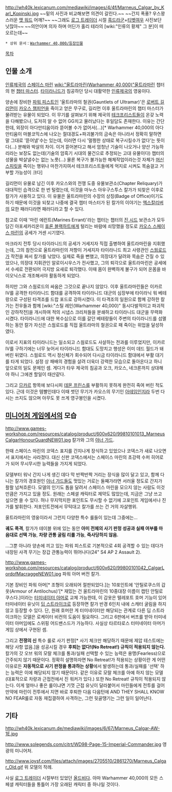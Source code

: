 {{{+1 '''Marneus Augustus Calgar, Lord Macragge'''}}}
{{{+1 마크라지 경 마누스 아우구스투스 칼가}}}

http://wh40k.lexicanum.com/mediawiki/images/4/4f/Marneus_Calgar_by_Karl_Kopinski.jpg 
~~밑의 사진과 비교해보면 의견이 갈린다.~~ ~~간지 폭풍? 우스꽝스러운 [[맷 워드]] 어깨?~~ ~~그래도 [[로그 트레이더]] 시절 [[흑드라군]]+[[티벳여우]] 사진보단 낫잖아~~
~~의안이며 의자 하며 어딘가 홀리 테라의 [wiki:"인류의 황제" 그 분]이 떠오르는데~~
 * 상위 문서：[[Warhammer 40,000/등장인물]]

[[목차]]

== 인물 소개 ==
[[인류제국]]의 [[스페이스 마린]] [[wiki:"울트라마린(Warhammer 40,000)"울트라마린]] 챕터의 현 [[챕터 마스터]]. [[타이라니드]]가 침공하던 당시 대활약한 [[인류제국]]의 영웅이다. 

양손에 장비한 [[파워 피스트]]인 '울트라마의 철권(Gauntlets of Ultramar)'은 [[로버트 길리먼]]이 [[카오스 챔피언]]을 죽이고 얻은 무구로, 길리먼 이후 울트라마린의 챕터 마스터가 물려받는 유물이 되었다. 이 무기를 살펴보기 위해 제국의 [[테크프리스트]]들이 온갖 노력을 다해봤으나, 도저히 알 수 없어 GG치고 물러났다는 후일담도 존재한다. 이유는 간단한데, 외장이 아다만티움이라 뜯어볼 수가 없어서(…)[* Warhammer 40,000의 아다만티움이 마블코믹스에 나오는 절대경도+파괴불가의 금속은 아니라서 정확히 말하면 말 그대로 '뜯어낼'수는 있는데, 이러면 다시 '멀쩡한 상태로 복구시킬수가 없다'는 뜻이다(...) 분해와 박살의 차이. 이거 뜯어본다고 해서 엄청난 기술이 나오거나 양산 가능하리라는 보장도 없는데(기술의 암흑기 시대의 물건으로 추정되는 고대 유물이다) 챕터의 성물을 박살낼수는 없는 노릇(...) 물론 복구가 불가능한 해체작업이라는것 자체가 [[머신 스피릿]]을 죽이는 행위나 마찬가지여서 테크프리스트들에게 억지로 시켜도 목숨걸고 거부할 가능성이 크다]

길리먼이 유물로 남긴 이후 카오스와의 전쟁 도중 유물보관소(Chapter Reliquary)가 대대적인 습격으로 한 번 털렸는데, 이것을 마누스 아우구스투스 칼가가 되찾은 이후로 칼가가 사용하고 있다. 이 유물은 울트라마린의 수장의 상징(Badge of Office)이기도 하기 때문에 이것을 되찾고 나중에 결국 챕터 마스터가 된 칼가의 이야기는 [[엑스칼리버]]의 묘한 패러디라면 패러디라고 할 수 있다.

참고로 이때 '마린 에런트(Marines Errant)'라는 챕터는 챕터의 [[진 시드]] 보관소가 모두 담긴 아포세카리온이 [[휴론 블랙하트]]에게 털리는 바람에 쇠망했을 정도로 [[카오스 스페이스 마린]]의 공세가 거센 시기였다.

마크라지 전투 당시 타이라니드의 공세가 거세지자 직접 출병하여 울트라마린을 지휘했는데, 그의 참전으로 울트라마린의 저항이 거세지자 타이라니드 최고 사령관인 [[스웜로드]]가 작전을 짜서 칼가를 낚았다. 실제로 죽을 뻔했고, 의장대가 달려와 목숨은 건질 수 있었으나, 의장대 지휘관인 알로이시우스가 전사했고, 그의 퇴각으로 울트라마린은 공세에서 수세로 전환되어 극지방 요새로 퇴각했다. 이때 몸이 완벽하게 불구가 되어 온몸을 바이오닉스로 개조해서야 활동하게 되었다.

하지만 그와 스웜로드의 싸움은 그것으로 끝나지 않았다. 이후 울트라마린들은 이카르 Ⅳ를 공격한 타이라니드 함대를 공격하여 타이라니드 대군의 심장부에 타이라닉 워 베테랑으로 구성된 타격조를 드랍 포드로 강하시켰다. 이 타격조의 일원으로 함께 강하한 칼가는 전우들과 함께 [wiki:"스틸 레인(Warhammer 40,000)" 동시다발적이고 파괴적인 강하작전]을 개시하여 적의 시냅스 크리처들을 분쇄하고 타이라니드 대군을 무력화시켰다. 타이라니드에 대한 복수심으로 이를 갈던 베테랑들이 주변의 타이라니드를 섬멸하는 동안 칼가 자신은 스웜로드를 직접 울트라마의 철권으로 패 죽이는 위업을 달성하였다. 

이로서 지표의 타이라니드는 일소되고 스웜로드도 사살하는 전과를 이루었지만, 이카르 Ⅳ를 구하기에는 너무 늦어서 타이라니드 함대도 도망치고 행성은 이미 데드 월드가 돼 버린 뒤였다. 스웜로드 역시 정신체가 회수되어 다시금 타이라니드 함대에서 부활 대기를 타게 되었다. 설정 상 패배의 경험을 살려 더욱더 강력한 모습으로 돌아온다고 하니 앞으로의 일도 문제인 셈. 게다가 타우 제국의 침공과 오크, 카오스, 네크론까지 상대해야 하니 그에겐 할일이 태산같다.

그리고 [[므카르]] 항목에 보다시피 [[데몬 프린스]]를 부활하지 못하게 완전히 죽여 버린 적도 있다. 근데 이것은 템빨인데다 이때 썻던 무기가 카오스의 무기인 [[아나테임|아테임]]인지라 두번 다시는 쓰지도 않으며 아무도 못 쓰게 영구봉인을 시켰다. 

== [[미니어처 게임]]에서의 모습 ==
http://www.games-workshop.com/resources/catalog/product/600x620/99810101013_MarneusCalgarHonourGuardNEW01.jpg
칼가와 그의 [[아너 가드]].

한때 스페이스 마린의 코덱스 표지를 간지나게 장식하고 있었으나 코덱스가 새로 나오면서 표지에서는 사라졌다. 대신 신판 코덱스에서는 스페이스 마린의 초강력 수퍼 히어로가 되어 무시무시한 능력들을 가지게 되었다.

모델부터 워낙 간지 나게 생긴 데다 막 반짝반짝 거리는 장식을 많이 달고 있고, 함께 다니는 칼가의 경호원인 [[아너 가드]]들도 멋있는 거로는 둘째가라면 서러울 정도로 간지가 좔좔 넘쳐흐른다. 모델의 인기도 톱을 달려서 스페이스 마린을 모으지 않는 사람도 이것만큼은 가지고 있을 정도. 원래는 스페셜 캐릭터로 제약도 많았는데, 지금은 그냥 쓰고 싶으면 쓸 수 있다. 허나 무지막지한 포인트도 무시할 수 없기에 고포인트 게임에서나 진가를 발휘한다. 저포인트전에서 무턱대고 칼가를 쓰는 건 거의 자살행위. 

울트라마린의 영웅이라서 그런지 다양한 특수 룰들이 있는데 그중에는…

'''궤도 폭격''', 칼가가 테이블 위에 있는 동안 '''아미 전체의 사기 판정 성공과 실패 여부를 마음대로 선택 가능''', '''차량 관통 굴림 리롤 가능''', '''즉사당하지 않음.'''

...그뿐 아니라 양손에 끼고 있는 파워 피스트로 기본적으로 4회 공격할 수 있는 데다가 내장된 사격 무기는 장갑 관통능력이 뛰어나다(24" S4 AP 2 Assault 2).

http://www.games-workshop.com/resources/catalog/product/600x620/99800101042_CalgarLordofMacraggeNEW01.jpg
파워 아머 버전 칼가.

기본 장비인 파워 아머[* 조형이 오래되어 절판되었다.]는 10포인트에 '안틸로쿠스의 갑옷(Armour of Antilochus)'[* 재밌는 건 울트라마린의 10중대장 이름이 캡틴 안틸로쿠스다.]이라는 [[터미네이터 아머]]로 교체 가능한데, 이 갑옷은 텔레포트 호머 기능이 있어 터미네이터 유닛이 [[딥 스트라이크]]로 등장하면 칼가 반경 6인치 내에 스캐터 굴림을 하지 않고 등장할 수 있다. 단, 원래 호머란 게 터미네이터만 해당되는 관계로 다른 딥 스트라이크하는 모델은 로케이터 비컨의 도움이 필요하다. 그리고 6판에서 버프를 받아 터미네이터 아머임에도 스위핑 어드밴스드가 가능하다. 사실상 타르타로스 터미네이터 아머가 게임 상에서 구현된 셈.

그리고 '''전쟁의 신''' 특수 룰로 사기 판정[* 사기 체크만 해당하기 때문에 제압 테스트에는 해당 사항 없음.]을 성공시킬 경우 '''후퇴는 없다!(No Retreat!) 규칙이 적용되지 않는다.''' 칼가의 갓 오브 워의 모랄 체크를 통과/실패 선택할 수 있는 능력은 용맹(Fearless)으로 간주되지 않기 때문이다. 정확히 설명하자면 No Retreat!가 적용되는 상황이란 게 어떤 이유로든 '''자동적으로 사기 판정을 통과하는 상황'''에서 발생하는데 통과/실패를 '선택' 하는 능력은 이에 해당되지 않기 때문이다. 같은 이유로 모랄 체크를 아예 하지 않는 모델(대표적으로 차량과 근접전에서 진 워커가 있다.) 또한 No Retreat! 규칙이 적용되지 않는다. 이게 얼마나 좋은 룰이냐면 기껏 근접 유닛이 달라붙어서 마린들에게 전투를 걸어 만약에 마린이 전투에서 지면 바로 후퇴한 다음 다음턴에 AND THEY SHALL KNOW NO FEAR룰로 자동 재집결하여 사격하는, 그런 뒷골땡기는 그런 일이 일어난다.

== 기타 ==
http://wh40k.lexicanum.de/mediawiki/images/6/67/Marneus_Calgar-AW-1E.jpg

http://www.solegends.com/citrt/WD98-Page-15-Imperial-Commander.jpg
영광의 미니어처.

http://www.joysf.com/files/attach/images/2705510/2861270/Marneus_Calgar_Old.gif
위 모델의 작례.

사실 [[로그 트레이더]] 시절부터 있었던 [[올드비]]다. 아마 Warhammer 40,000의 모든 스페셜 캐릭터들을 통틀어 가장 오래된 캐릭터 중 하나일 것이다.

